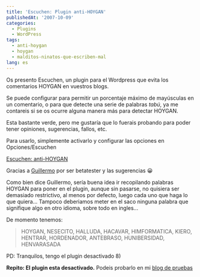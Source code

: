 ```yaml
---
title: 'Escuchen: Plugin anti-HOYGAN'
publishedAt: '2007-10-09'
categories:
  - Plugins
  - WordPress
tags:
  - anti-hoygan
  - hoygan
  - malditos-ninatos-que-escriben-mal
lang: es
---
```


Os presento Escuchen, un plugin para el Wordpress que evita los comentarios HOYGAN en vuestros blogs.

Se puede configurar para permitir un porcentaje máximo de mayúsculas en un comentario, o para que detecte una serie de palabras _tabú_, ya me contareis si se os ocurre alguna manera más para detectar HOYGAN.

Esta bastante verde, pero me gustaría que lo fuerais probando para poder tener opiniones, sugerencias, fallos, etc.

Para usarlo, simplemente activarlo y configurar las opciones en Opciones/Escuchen

[Escuchen: anti-HOYGAN](http://code.jinlabs.com/files/escuchen.rar)

Gracias a [Guillermo](http://www.hachemuda.com/) por ser betatester y las sugerencias 😀

Como bien dice Guillermo, sería buena idea ir recopilando palabras HOYGAN para poner en el plugin, aunque sin pasarse, no quisiera ser demasiado restrictivo, al menos por defecto, luego cada uno que haga lo que quiera... Tampoco deberiamos meter en el saco ninguna palabra que signifique algo en otro idioma, sobre todo en ingles...

De momento tenemos:

> HOYGAN, NESECITO, HALLUDA, HACAVAR, HIMFORMATICA, KIERO, HENTRAR, HORDENADOR, ANTEBRASO, HUNIBERSIDAD, HENVARASADA

PD: Tranquilos, tengo el plugin desactivado 8)

**Repito: El plugin esta desactivado.** Podeis probarlo en mi [blog de pruebas](http://demo.jinlabs.com)
